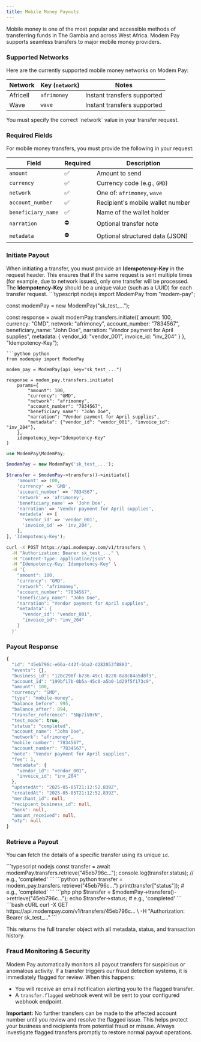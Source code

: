 ```yaml
---
title: Mobile Money Payouts
---
```


Mobile money is one of the most popular and accessible methods of transferring funds in The Gambia and across West Africa. Modem Pay supports seamless transfers to major mobile money providers.


### Supported Networks

Here are the currently supported mobile money networks on Modem Pay:

| Network     | Key (`network`) | Notes                        |
|-------------|------------------|------------------------------|
| Africell    | `afrimoney`      | Instant transfers supported  |
| Wave        | `wave`           | Instant transfers supported  |

<Note>
You must specify the correct `network` value in your transfer request.
</Note>

### Required Fields

For mobile money transfers, you must provide the following in your request:

| Field              | Required | Description                             |
|--------------------|----------|-----------------------------------------|
| `amount`           | ✅       | Amount to send |
| `currency`         | ✅       | Currency code (e.g., `GMD`)             |
| `network`          | ✅       | One of: `afrimoney`, `wave`   |
| `account_number`   | ✅       | Recipient's mobile wallet number        |
| `beneficiary_name` | ✅       | Name of the wallet holder               |
| `narration`        | ⛔       | Optional transfer note                  |
| `metadata`         | ⛔       | Optional structured data (JSON)         |


### Initiate Payout
<Note>
When initiating a transfer, you must provide an <b>Idempotency-Key</b> in the request header. This ensures that if the same request is sent multiple times (for example, due to network issues), only one transfer will be processed. The <b>Idempotency-Key</b> should be a unique value (such as a UUID) for each transfer request.
</Note>


<CodeGroup>
```typescript nodejs
import ModemPay from "modem-pay";

const modemPay = new ModemPay("sk_test_...");

const response = await modemPay.transfers.initiate({
  amount: 100,
  currency: "GMD",
  network: "afrimoney",
  account_number: "7834567",
  beneficiary_name: "John Doe",
  narration: "Vendor payment for April supplies",
  metadata: {
    vendor_id: "vendor_001",
    invoice_id: "inv_204"
  }
}, "Idempotency-Key");
```
```python python
from modempay import ModemPay

modem_pay = ModemPay(api_key="sk_test_...")

response = modem_pay.transfers.initiate(
    params={
        "amount": 100,
        "currency": "GMD",
        "network": "afrimoney",
        "account_number": "7834567",
        "beneficiary_name": "John Doe",
        "narration": "Vendor payment for April supplies",
        "metadata": {"vendor_id": "vendor_001", "invoice_id": "inv_204"},
    },
    idempotency_key="Idempotency-Key"
)
```
```php php
use ModemPay\ModemPay;

$modemPay = new ModemPay('sk_test_...');

$transfer = $modemPay->transfers()->initiate([
    'amount' => 100,
    'currency' => 'GMD',
    'account_number' => '7834567',
    'network' => 'afrimoney',
    'beneficiary_name' => 'John Doe',
    'narration' => 'Vendor payment for April supplies',
    'metadata' => [
      'vendor_id' => 'vendor_001',
      'invoice_id' => 'inv_204',
    ],
], 'Idempotency-Key');
```
```bash cURL
curl -X POST https://api.modempay.com/v1/transfers \
  -H "Authorization: Bearer sk_test_..." \
  -H "Content-Type: application/json" \
  -H "Idempotency-Key: Idempotency-Key" \
  -d '{
    "amount": 100,
    "currency": "GMD",
    "network": "afrimoney",
    "account_number": "7834567",
    "beneficiary_name": "John Doe",
    "narration": "Vendor payment for April supplies",
    "metadata": {
      "vendor_id": "vendor_001",
      "invoice_id": "inv_204"
    }
  }'

```
</CodeGroup>

### Payout Response

```typescript json
{
  "id": "45eb796c-e66a-442f-bba2-d282053f8883",
  "events": {},
  "business_id": "120c298f-b736-49c1-8220-8a8c84a5d8f3",
  "account_id": "199bf17b-0b5a-45c0-a5b0-1d29f5f173c9",
  "amount": 100,
  "currency": "GMD",
  "type": "mobile-money",
  "balance_before": 995,
  "balance_after": 894,
  "transfer_reference": "5Np7iVHrN",
  "test_mode": true,
  "status": "completed",
  "account_name": "John Doe",
  "network": "afrimoney",
  "mobile_number": "7834567",
  "account_number": "7834567",
  "note": "Vendor payment for April supplies",
  "fee": 1,
  "metadata": {
    "vendor_id": "vendor_001",
    "invoice_id": "inv_204"
  },
  "updatedAt": "2025-05-05T21:12:52.839Z",
  "createdAt": "2025-05-05T21:12:52.839Z",
  "merchant_id": null,
  "recipient_business_id": null,
  "bank": null,
  "amount_received": null,
  "otp": null
}
```


### Retrieve a Payout

You can fetch the details of a specific transfer using its unique `id`.

<CodeGroup>
```typescript nodejs
const transfer = await modemPay.transfers.retrieve("45eb796c...");
console.log(transfer.status); // e.g., 'completed'
```
```python python
transfer = modem_pay.transfers.retrieve("45eb796c...")
print(transfer["status"]); # e.g., 'completed'
```
```php php
$transfer = $modemPay->transfers()->retrieve("45eb796c...");
echo $transfer->status; # e.g., 'completed'
```
```bash cURL
curl -X GET https://api.modempay.com/v1/transfers/45eb796c... \
  -H "Authorization: Bearer sk_test_..."
```
</CodeGroup>

This returns the full transfer object with all metadata, status, and transaction history.

### Fraud Monitoring & Security

Modem Pay automatically monitors all payout transfers for suspicious or anomalous activity. If a transfer triggers our fraud detection systems, it is immediately flagged for review. When this happens:

- You will receive an email notification alerting you to the flagged transfer.
- A `transfer.flagged` webhook event will be sent to your configured webhook endpoint.

**Important:** No further transfers can be made to the affected account number until you review and resolve the flagged issue. This helps protect your business and recipients from potential fraud or misuse. Always investigate flagged transfers promptly to restore normal payout operations.